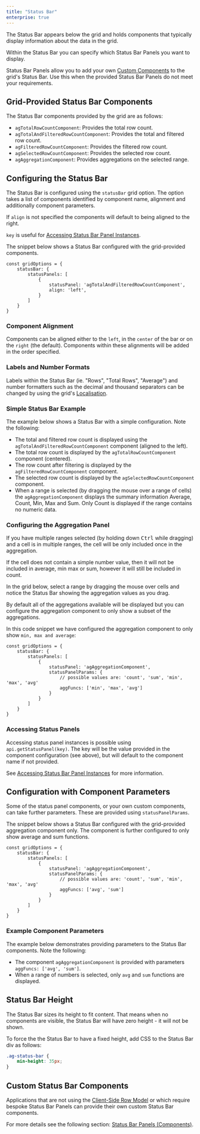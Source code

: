 ```yaml
---
title: "Status Bar"
enterprise: true
---
```


The Status Bar appears below the grid and holds components that typically display information about the data in the grid.

Within the Status Bar you can specify which Status Bar Panels you want to display.

Status Bar Panels allow you to add your own [Custom Components](/component-status-bar/) to the grid's Status Bar. Use this when the provided Status Bar Panels do not meet your requirements.

## Grid-Provided Status Bar Components

The Status Bar components provided by the grid are as follows:

- `agTotalRowCountComponent`: Provides the total row count.
- `agTotalAndFilteredRowCountComponent`: Provides the total and filtered row count.
- `agFilteredRowCountComponent`: Provides the filtered row count.
- `agSelectedRowCountComponent`: Provides the selected row count.
- `agAggregationComponent`: Provides aggregations on the selected range.

## Configuring the Status Bar

The Status Bar is configured using the `statusBar` grid option. The option takes a list of components identified by component name, alignment and additionally component parameters.

If `align` is not specified the components will default to being aligned to the right.

`key` is useful for [Accessing Status Bar Panel Instances](/component-status-bar/#accessing-status-bar-panel-instances).

The snippet below shows a Status Bar configured with the grid-provided components.

```
const gridOptions = {
    statusBar: {
        statusPanels: [
            {
                statusPanel: 'agTotalAndFilteredRowCountComponent',
                align: 'left',
            }
        ]
    }
}
```

### Component Alignment

Components can be aligned either to the `left`, in the `center` of the bar or on the `right` (the default). Components within these alignments will be added in the order specified.

### Labels and Number Formats

Labels within the Status Bar (ie. "Rows", "Total Rows", "Average") and number formatters such as the decimal and thousand separators can be changed by using the grid's [Localisation](/localisation/).

### Simple Status Bar Example

The example below shows a Status Bar with a simple configuration. Note the following:

- The total and filtered row count is displayed using the `agTotalAndFilteredRowCountComponent` component (aligned to the left).
- The total row count is displayed by the `agTotalRowCountComponent` component (centered).
- The row count after filtering is displayed by the `agFilteredRowCountComponent` component.
- The selected row count is displayed by the `agSelectedRowCountComponent` component.
- When a range is selected (by dragging the mouse over a range of cells) the `agAggregationComponent` displays the summary information Average, Count, Min, Max and Sum. Only Count is displayed if the range contains no numeric data.

<GridExampleRunner title='Status Bar Simple' name='status-bar-simple' type='generated' options='{ "enterprise": true, "modules": ["clientside", "statusbar", "range"], "exampleHeight": 640 }'></GridExampleRunner>

### Configuring the Aggregation Panel

If you have multiple ranges selected (by holding down <kbd>Ctrl</kbd> while dragging) and a cell is in multiple ranges, the cell will be only included once in the aggregation.

If the cell does not contain a simple number value, then it will not be included in average, min max or sum, however it will still be included in count.

In the grid below, select a range by dragging the mouse over cells and notice the Status Bar showing the aggregation values as you drag.

<GridExampleRunner title='Status Bar' name='status-bar' type='generated' options='{ "enterprise": true, "modules": ["clientside", "statusbar", "range"] }'></GridExampleRunner>

By default all of the aggregations available will be displayed but you can configure the aggregation component to only show a subset of the aggregations.

In this code snippet we have configured the aggregation component to only show `min, max and average`:

```
const gridOptions = {
    statusBar: {
        statusPanels: [
            {
                statusPanel: 'agAggregationComponent',
                statusPanelParams: {
                    // possible values are: 'count', 'sum', 'min', 'max', 'avg'
                    aggFuncs: ['min', 'max', 'avg']
                }
            }
        ]
    }
}
```

### Accessing Status Panels

Accessing status panel instances is possible using `api.getStatusPanel(key)`. The key will be the value provided in the component configuration (see above), but will default to the component name if not provided.

See [Accessing Status Bar Panel Instances](/component-status-bar/#accessing-status-bar-comp-instances) for more information.

## Configuration with Component Parameters

Some of the status panel components, or your own custom components, can take further parameters. These are provided using `statusPanelParams`.

The snippet below shows a Status Bar configured with the grid-provided aggregation component only. The component is further configured to only show average and sum functions.

```
const gridOptions = {
    statusBar: {
        statusPanels: [
            {
                statusPanel: 'agAggregationComponent',
                statusPanelParams: {
                    // possible values are: 'count', 'sum', 'min', 'max', 'avg'
                    aggFuncs: ['avg', 'sum']
                }
            }
        ]
    }
}
```

### Example Component Parameters

The example below demonstrates providing parameters to the Status Bar components. Note the following:

- The component `agAggregationComponent` is provided with parameters `aggFuncs: ['avg', 'sum']`.
- When a range of numbers is selected, only `avg` and `sum` functions are displayed.

<GridExampleRunner title='Status Bar Params' name='status-bar-params' type='generated' options='{ "enterprise": true, "modules": ["clientside", "statusbar", "range"] }'></GridExampleRunner>

## Status Bar Height

The Status Bar sizes its height to fit content. That means when no components are visible, the Status Bar will have zero height - it will not be shown.

To force the the Status Bar to have a fixed height, add CSS to the Status Bar div as follows:

```css
.ag-status-bar {
    min-height: 35px;
}
```

## Custom Status Bar Components

Applications that are not using the [Client-Side Row Model](/client-side-model/) or which require bespoke Status Bar Panels can provide their own custom Status Bar components.

For more details see the following section: [Status Bar Panels (Components)](/component-status-bar/).
